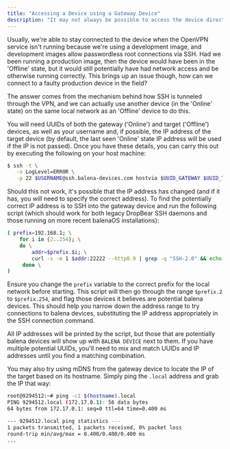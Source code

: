---
title: "Accessing a Device using a Gateway Device"
description: "It may not always be possible to access the device directly, especially if the the VPN component isn't working."
---


Usually, we're able to stay connected to the device when the OpenVPN service isn't running because we're using a development image, and development images allow passwordless root connections via SSH. Had we been running a production image, then the device would have been in the 'Offline' state, but it would still potentially have had network access and be otherwise running correctly. This brings up an issue though, how can we connect to a faulty production device in the field?

The answer comes from the mechanism behind how SSH is tunneled through the VPN, and we can actually use another device (in the 'Online' state) on the same local network as an 'Offline' device to do this.

You will need UUIDs of both the gateway ('Online') and target ('Offline') devices, as well as your username and, if possible, the IP address of the target device (by default, the last seen 'Online' state IP address will be used if the IP is not passed). Once you have these details, you can carry this out by executing the following on your host machine:

```bash
$ ssh -t \
   -o LogLevel=ERROR \
   -p 22 $USERNAME@ssh.balena-devices.com hostvia $UUID_GATEWAY $UUID_TARGET [$IPADDR]
```

Should this not work, it's possible that the IP address has changed (and if it has, you *will* need to specify the correct address). To find the potentially correct IP address is to SSH into the gateway device and run the following script (which should work for both legacy DropBear SSH daemons and those running on more recent balenaOS installations):

```bash
( prefix=192.168.1; \
    for i in {2..254}; \
    do \
        addr=$prefix.$i; \
        curl -s -m 1 $addr:22222 --http0.9 | grep -q "SSH-2.0" && echo $addr BALENA DEVICE || echo $addr; \
     done \
)
```

Ensure you change the `prefix` variable to the correct prefix for the local network before starting. This script will then go through the range `$prefix.2` to `$prefix.254`, and flag those devices it believes are potential balena devices. This should help you narrow down the address range to try connections to balena devices, substituting the IP address appropriately in the SSH connection command.

All IP addresses will be printed by the script, but those that are potentially balena devices will show up with `BALENA DEVICE` next to them. If you have multiple potential UUIDs, you'll need to mix and match UUIDs and IP addresses until you find a matching combination.

You may also try using mDNS from the gateway device to locate the IP of the target based on its hostname. Simply ping the `.local` address and grab the IP that way:

```bash
root@9294512:~# ping -c1 $(hostname).local
PING 9294512.local (172.17.0.1): 56 data bytes
64 bytes from 172.17.0.1: seq=0 ttl=64 time=0.400 ms

--- 9294512.local ping statistics ---
1 packets transmitted, 1 packets received, 0% packet loss
round-trip min/avg/max = 0.400/0.400/0.400 ms
...
```